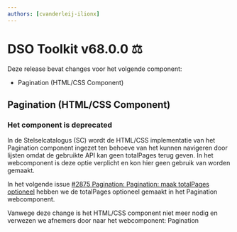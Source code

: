 ```yaml
---
authors: [cvanderleij-ilionx]
---
```


# DSO Toolkit v68.0.0 ⚖️

Deze release bevat changes voor het volgende component:

- Pagination (HTML/CSS Component)

<!-- truncate -->

## Pagination (HTML/CSS Component)

### Het component is deprecated

In de Stelselcatalogus (SC) wordt de HTML/CSS implementatie van het Pagination component ingezet ten behoeve van het
kunnen navigeren door lijsten omdat de gebruikte API kan geen totalPages terug geven. In het webcomponent is deze
optie verplicht en kon hier geen gebruik van worden gemaakt.

In het volgende issue [#2875 Pagination: Pagination: maak totalPages optioneel](https://github.com/dso-toolkit/dso-toolkit/issues/2875) hebben we de totalPages optioneel gemaakt in het Pagination webcomponent.

Vanwege deze change is het HTML/CSS component niet meer nodig en verwezen we afnemers door naar het webcomponent: Pagination

